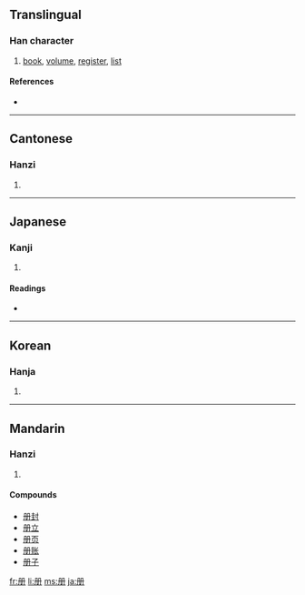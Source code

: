 {{also|冊}}
==Translingual==

===Han character===
{{Han char|rn=13|rad=冂|as=03|sn=5|four=|canj=月月一 (BBM)}}

# [[book]], [[volume]], [[register]], [[list]]

====References====
* {{Han ref|kx=0129.051|dkj=01516|dj=0289.210|hdz=10099.080|uh=518C|ud=20876}}

----

==Cantonese==

===Hanzi===
{{yue-hanzi|jyut=|y=chaak3|tra=冊}}

# {{defn|Cantonese}}

----

==Japanese==

===Kanji===
{{ja-kanji|grade=|rs=冂03}}

# {{defn|Japanese}}

====Readings====
* {{ja-readings|on=[[さつ]] (satsu), [[さく]] (saku)|kun=[[ふみ]] (fumi)}}

----

==Korean==

===Hanja===
{{ko-hanja|hangeul=책|rv=chaek|mr=ch'aek}}

# {{defn|Korean}}

----

==Mandarin==

===Hanzi===
{{cmn-hanzi|tra=冊|pin=[[cè]] ([[ce4]])|wg=ts'e<sup>4</sup>}}

# {{defn|Mandarin}}

====Compounds====
* [[册封]]
* [[册立]]
* [[册页]]
* [[册账]]
* [[册子]]

[[fr:册]]
[[li:册]]
[[ms:册]]
[[ja:册]]